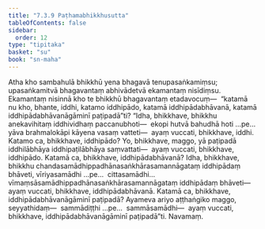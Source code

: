 ```yaml
---
title: "7.3.9 Paṭhamabhikkhusutta"
tableOfContents: false
sidebar:
  order: 12
type: "tipitaka"
basket: "su"
book: "sn-maha"
---
```



<DynamicBreadcrumb />

<Division number="841" book="sn-maha">

<Paragraph number="1500" book="sn-maha">
Atha kho sambahulā bhikkhū yena bhagavā tenupasaṅkamiṃsu; upasaṅkamitvā bhagavantaṃ abhivādetvā ekamantaṃ nisīdiṃsu. Ekamantaṃ nisinnā kho te bhikkhū bhagavantaṃ etadavocuṃ—  “katamā nu kho, bhante, iddhi, katamo iddhipādo, katamā iddhipādabhāvanā, katamā iddhipādabhāvanāgāminī paṭipadā”ti?
</Paragraph>

<Paragraph number="1501" book="sn-maha">
“Idha, bhikkhave, bhikkhu anekavihitaṃ iddhividhaṃ paccanubhoti—  ekopi hutvā bahudhā hoti …pe…  yāva brahmalokāpi kāyena vasaṃ vatteti—  ayaṃ vuccati, bhikkhave, iddhi.
</Paragraph>

<Paragraph number="1502" book="sn-maha">
Katamo ca, bhikkhave, iddhipādo? Yo, bhikkhave, maggo, yā paṭipadā iddhilābhāya iddhipaṭilābhāya saṃvattati—  ayaṃ vuccati, bhikkhave, iddhipādo.
</Paragraph>

<Paragraph number="1503" book="sn-maha">
Katamā ca, bhikkhave, iddhipādabhāvanā? Idha, bhikkhave, bhikkhu chandasamādhippadhānasaṅkhārasamannāgataṃ iddhipādaṃ bhāveti, vīriyasamādhi …pe…  cittasamādhi…  vīmaṃsāsamādhippadhānasaṅkhārasamannāgataṃ iddhipādaṃ bhāveti—  ayaṃ vuccati, bhikkhave, iddhipādabhāvanā.
</Paragraph>

<Paragraph number="1504" book="sn-maha">
Katamā ca, bhikkhave, iddhipādabhāvanāgāminī paṭipadā? Ayameva ariyo aṭṭhaṅgiko maggo, seyyathidaṃ—  sammādiṭṭhi …pe…  sammāsamādhi—  ayaṃ vuccati, bhikkhave, iddhipādabhāvanāgāminī paṭipadā”ti.

</Paragraph>
</Division>

<Paragraph number="1505" type="center" book="sn-maha">
Navamaṃ.
</Paragraph>